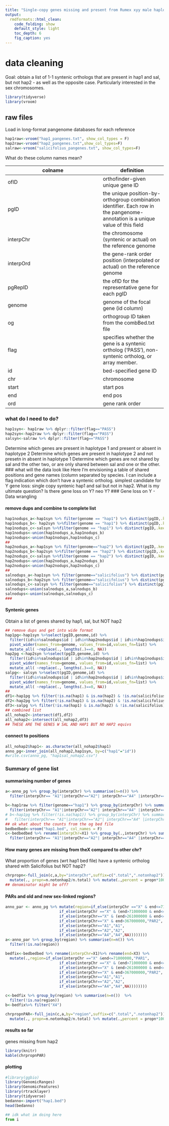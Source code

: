 ```yaml
---
title: "Single-copy genes missing and present from Rumex xyy male haplotype assemblies and Rumex salicifolius"
output:
  rmdformats::html_clean:
    code_folding: show
    default_style: light
    toc_depth: 6
    fig_caption: yes
---
```


# data cleaning
Goal: obtain a list of 1-1 syntenic orthologs that are present in hap1 and sal, but not hap2 - as well as the opposite case. Particularly interested in the sex chromosomes.
```r
library(tidyverse)
library(vroom)
```

## raw files
Load in long-format pangenome databases for each reference
```r
hap1raw<-vroom("hap1_pangenes.txt", show_col_types = F)
hap2raw<-vroom("hap2_pangenes.txt",show_col_types=F)
salraw<-vroom("salicifolius_pangenes.txt", show_col_types=F)
```
What do these column names mean?

colname  |definition
---------|------
ofID | orthofinder-given unique gene ID
pgID | the unique position-by-orthogroup combination identifier. Each row in the pangenome-annotation is a unique value of this field
interpChr |  the chromosome (syntenic or actual) on the reference genome
interpOrd     | the gene-rank order position (interpolated or actual) on the reference genome
pgRepID     | the ofID for the representative gene for each pgID
genome    | genome of the focal gene (id column)
og   | orthogroup ID taken from the combBed.txt file
flag| specifies whether the gene is a syntenic ortholog (‘PASS’), non-syntenic ortholog, or array member.
id| bed-specified gene ID 
chr| chromosome
start| start pos
end | end pos
ord | gene rank order

### what do I need to do?
```r
hap1syn<- hap1raw %>% dplyr::filter(flag=="PASS")
hap2syn<-hap2raw %>% dplyr::filter(flag=="PASS")
salsyn<-salraw %>% dplyr::filter(flag=="PASS")
```
Determine which genes are present in haplotype 1 and present or absent in haplotype 2
Determine which genes are present in haplotype 2 and not presetn in absent in haplotype 1
Determine which genes are not shared by sal and the other two, or are only shared between sal and one or the other. 
### what will the data look like
Here I'm envisioning a table of shared positions and gene names (column separated by species. I can include a flag indication which don't have a syntenic ortholog. 
simplest candidate for Y gene loss: single copy syntenic hap1 and sal but not in hap2.
What is my ultimate question? 
Is there gene loss on Y? neo Y? 
### Gene loss on Y - Data wrangling

#### remove dups and combine to complete list
```r
hap1nodups_a<-hap1syn %>% filter(genome == "hap1") %>% distinct(pgID,.keep_all=TRUE) %>% select(id)
hap1nodups_b<- hap2syn %>%filter(genome == "hap1") %>% distinct(pgID,.keep_all=TRUE) %>% select(id)
hap1nodups_c<-salsyn %>%filter(genome == "hap1") %>% distinct(pgID,.keep_all=TRUE) %>% select(id)
hap1nodups<-union(hap1nodups_a,hap1nodups_b) 
hap1nodups<-union(hap1nodups,hap1nodups_c) 
##
hap2nodups_a<-hap1syn %>% filter(genome=="hap2") %>% distinct(pgID,.keep_all=TRUE) %>% select(id)
hap2nodups_b<-hap2syn %>%filter(genome == "hap2") %>% distinct(pgID,.keep_all=TRUE) %>% select(id)
hap2nodups_c<-salsyn %>%filter(genome == "hap2") %>% distinct(pgID,.keep_all=TRUE) %>% select(id)
hap2nodups<-union(hap2nodups_a,hap2nodups_b) 
hap2nodups<-union(hap2nodups,hap2nodups_c)
##
salnodups_a<-hap1syn %>% filter(genome=="salicifolius") %>% distinct(pgID,.keep_all=TRUE) %>% select(id)
salnodups_b<-hap2syn %>% filter(genome=="salicifolius") %>% distinct(pgID,.keep_all=TRUE) %>% select(id)
salnodups_c<-salsyn %>% filter(genome=="salicifolius") %>% distinct(pgID,.keep_all=TRUE) %>% select(id)
salnodups<-union(salnodups_a,salnodups_b) 
salnodups<-union(salnodups,salnodups_c)
###
```


#### Syntenic genes
Obtain a list of genes shared by hap1, sal, but NOT hap2
```r
## remove dups and get into wide format
hap1pg<-hap1syn %>%select(pgID,genome,id) %>%
  filter((id%in%salnodups$id | id%in%hap2nodups$id | id%in%hap1nodups$id)) %>%
  pivot_wider(names_from=genome, values_from=id,values_fn=list) %>% 
  mutate_all( ~replace(., lengths(.)==0, NA))
hap2pg <-hap2syn %>%select(pgID,genome,id) %>%
  filter((id%in%salnodups$id | id%in%hap2nodups$id | id%in%hap1nodups$id)) %>%
  pivot_wider(names_from=genome, values_from=id,values_fn=list) %>% 
  mutate_all( ~replace(., lengths(.)==0, NA))
salpg<- salsyn %>%select(pgID,genome,id) %>%
  filter((id%in%salnodups$id | id%in%hap2nodups$id | id%in%hap1nodups$id)) %>%
  pivot_wider(names_from=genome, values_from=id,values_fn=list) %>% 
  mutate_all( ~replace(., lengths(.)==0, NA))
##
df1<-hap1pg %>% filter(!is.na(hap1) & is.na(hap2) & !is.na(salicifolius)) %>% select(hap1)
df2<-hap2pg %>% filter(!is.na(hap1) & is.na(hap2) & !is.na(salicifolius)) %>% select(hap1)
df3<-salpg %>% filter(!is.na(hap1) & is.na(hap2) & !is.na(salicifolius)) %>% select(hap1)
## combined list
all_nohap2<-intersect(df1,df2)
all_nohap2<-intersect(all_nohap2,df3)
## THESE ARE THE GENES W SAL AND HAP1 BUT NO HAP2 equivs
```
#### connect to positions
```r
all_nohap2$hap1<- as.character(all_nohap2$hap1)
anno_pg<-inner_join(all_nohap2,hap1syn, by=c("hap1"="id"))
#write.csv(anno_pg, "hap1sal_nohap2.csv")
```
### Summary of gene list

#### summarising number of genes
```r
a<-anno_pg %>% group_by(interpChr) %>% summarise(n=n()) %>% 
  filter(interpChr== "A1"|interpChr=="A2"| interpChr=="A4" |interpChr=="X")

b<-hap1raw %>% filter(genome=="hap1") %>% group_by(interpChr) %>% summarise(n=n()) %>%
  filter(interpChr== "A1"|interpChr=="A2"| interpChr=="A4" |interpChr=="X")
# b<-hap1pg %>% filter(!is.na(hap1)) %>% group_by(interpChr) %>% summarise(n=n()) %>%
#   filter(interpChr== "A1"|interpChr=="A2"| interpChr=="A4" |interpChr=="X")
## ok what about the counts from the og bed file
bedbedbed<-vroom("hap1.bed", col_names = F)
c<-bedbedbed %>% rename(interpChr=X1) %>% group_by(.,interpChr) %>% summarise(n=n())  %>%
  filter(interpChr== "A1"|interpChr=="A2"| interpChr=="A4" |interpChr=="X")
```
#### How many genes are missing from theX compared to other chr?
What proportion of genes (wrt hap1 bed file) have a syntenic ortholog shared with Salicifolius but NOT hap2?
```r
chrpropn<-full_join(c,a,by="interpChr",suffix=c(".total",".notonhap2")) %>% 
  mutate(., propn=n.notonhap2/n.total) %>% mutate(.,percent = propn*100)
## denominator might be off?
```
#### PARs and old and new sex-linked regions?
```r
anno_par <- anno_pg %>% mutate(region=if_else(interpChr =="X" & end<=71000000,"PAR1",
                        if_else(interpChr =="X" & (end>71000000 & end<=261000000),"OldX",
                        if_else(interpChr=="X" & (end>261000000 & end<=367000000),"NewX", 
                        if_else(interpChr=="X" & end>367000000,"PAR2",
                        if_else(interpChr=="A1","A1",
                        if_else(interpChr=="A2","A2",
                        if_else(interpChr=="A4","A4",NA))))))))
a<-anno_par %>% group_by(region) %>% summarise(n=n()) %>% 
  filter(!is.na(region))

bedfix<-bedbedbed %>% rename(interpChr=X1)%>% rename(end=X3) %>%
  mutate(.,region=if_else(interpChr =="X" &end<=71000000,"PAR1",
                        if_else(interpChr =="X" & (end>71000000 & end<=261000000),"OldX",
                        if_else(interpChr=="X" & (end>261000000 & end<=367000000),"NewX", 
                        if_else(interpChr=="X" & end>367000000,"PAR2",
                        if_else(interpChr=="A1","A1",
                        if_else(interpChr=="A2","A2",
                        if_else(interpChr=="A4","A4",NA))))))))

c<-bedfix %>% group_by(region) %>% summarise(n=n())  %>%
  filter(!is.na(region))
b<-bedfix%>% filter("X4")

chrpropnPAR<-full_join(c,a,by="region",suffix=c(".total",".notonhap2")) %>% 
  mutate(., propn=n.notonhap2/n.total) %>% mutate(.,percent = propn*100)
```
#### results so far
genes missing from hap2 
```r
library(knitr)
kable(chrpropnPAR)
```



#### plotting
```r
#library(ggbio)
library(GenomicRanges)
library(GenomicFeatures)
library(rtracklayer)
library(tidyverse)
bedanno<-import("hap1.bed")
head(bedanno)

```

```python
## idk what im doing here
from i
```


